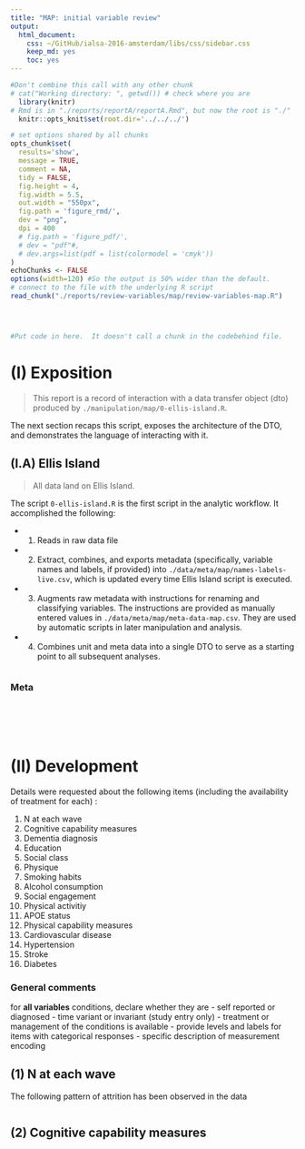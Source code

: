 ```yaml
---
title: "MAP: initial variable review"
output:
  html_document:
    css: ~/GitHub/ialsa-2016-amsterdam/libs/css/sidebar.css
    keep_md: yes
    toc: yes
---
```


<!-- These two chunks should be added in the beginning of every .Rmd that you want to source an .R script -->
<!--  The 1st mandatory chunck  -->
<!--  Set the working directory to the repository's base directory -->
```r
#Don't combine this call with any other chunk 
# cat("Working directory: ", getwd()) # check where you are
  library(knitr)
# Rmd is in "./reports/reportA/reportA.Rmd", but now the root is "./"
  knitr::opts_knit$set(root.dir='../../../') 
```

<!--  The 2nd mandatory chunck  -->
<!-- Set the report-wide options, and point to the external code file. -->
```r
# set options shared by all chunks
opts_chunk$set(
  results='show', 
  message = TRUE,
  comment = NA, 
  tidy = FALSE,
  fig.height = 4, 
  fig.width = 5.5, 
  out.width = "550px",
  fig.path = 'figure_rmd/',     
  dev = "png",
  dpi = 400
  # fig.path = 'figure_pdf/',     
  # dev = "pdf"#,
  # dev.args=list(pdf = list(colormodel = 'cmyk'))
)
echoChunks <- FALSE
options(width=120) #So the output is 50% wider than the default.
# connect to the file with the underlying R script  
read_chunk("./reports/review-variables/map/review-variables-map.R") 
```



<!-- Load 'sourced' R files.  Suppress the output when loading packages. --> 
```r
```


<!-- Load the sources.  Suppress the output when loading sources. --> 
```r
```


<!-- Load any Global functions and variables declared in the R file.  Suppress the output. --> 
```r
```

<!-- Declare any global functions specific to a Rmd output.  Suppress the output. --> 
```r
#Put code in here.  It doesn't call a chunk in the codebehind file.
```

# (I) Exposition

> This report is a record of interaction with a data transfer object (dto) produced by `./manipulation/map/0-ellis-island.R`. 

The next section recaps this script, exposes the architecture of the DTO, and demonstrates the language of interacting with it.   

## (I.A) Ellis Island

> All data land on Ellis Island.

The script `0-ellis-island.R` is the first script in the analytic workflow. It accomplished the following: 

- (1) Reads in raw data file
- (2) Extract, combines, and exports metadata (specifically, variable names and labels, if provided) into `./data/meta/map/names-labels-live.csv`, which is updated every time Ellis Island script is executed.   
- (3) Augments raw metadata with instructions for renaming and classifying variables. The instructions are provided as manually entered values in `./data/meta/map/meta-data-map.csv`. They are used by automatic scripts in later manipulation and analysis.  
- (4) Combines unit and meta data into a single DTO to serve as a starting point to all subsequent analyses.   


<!-- Load the datasets.   -->
```r
```

### Meta
```r
```


<!-- Inspect the datasets.   -->
```r
```

<!-- Tweak the datasets.   -->
```r
```



<!-- Basic table view.   -->
```r
```

<!-- Basic graph view.   -->
```r
```

# (II) Development

Details  were requested about the following items (including the availability of treatment for each) :

1. N at each wave
2. Cognitive capability measures
3. Dementia diagnosis
4. Education
5. Social class
6. Physique
7. Smoking  habits
8. Alcohol consumption
9. Social engagement
10. Physical activitiy
11. APOE status
12. Physical capability measures 
13. Cardiovascular disease
14. Hypertension
15. Stroke
16. Diabetes

### General comments

for **all variables** conditions, declare whether they are 
  - self reported or diagnosed 
  - time variant or invariant (study entry only) 
  - treatment or management of the conditions is available
  - provide levels and labels for items with categorical responses 
  - specific description of measurement encoding 

## (1) N at each wave

The following pattern of attrition has been observed in the data
```r
```


## (2) Cognitive capability measures




